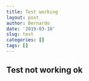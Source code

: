 ```yaml
---
title: Test working
layout: post
author: Bernardo
date: '2019-03-18'
slug: test
categories: []
tags: []
---
```


## Test not working ok